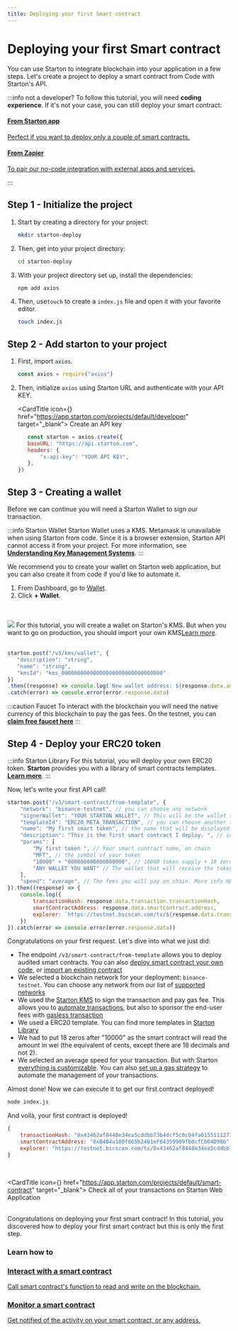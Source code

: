 ```yaml
---
title: Deploying your first Smart contract
---
```



# Deploying your first Smart contract

You can use Starton to integrate blockchain into your application in a few steps. Let's create a project to deploy a smart contract from Code with Starton's API.


:::info not a developer? 
To follow this tutorial, you will need **coding experience**. If it's not your case, you can still deploy your smart contract:


<div class="row-is-multilineGS">
    <div class="col col-2 cardsGS">
        <a class="button-card button-card--vertical" href="https://www.youtube.com/watch?v=x5h-COA8B3Q">
            <h4>From Starton app</h4>
            <div class="button-card__inner">
                <p color="white">Perfect if you want to deploy only a couple of smart contracts.</p>
            </div>
        </a>
    </div>
    <div class="col col-2 cardsGS">
        <a class="button-card button-card--vertical" href="https://www.youtube.com/watch?v=i38ndAVGNb0">
            <h4>From Zapier</h4>
            <div class="button-card__inner">
                <p color="white">To pair our no-code integration with external apps and services. </p>
            </div>
        </a>
    </div>
</div>

:::


## Step 1 - Initialize the project

1. Start by creating a directory for your project:

    ```bash
    mkdir starton-deploy
    ```
1. Then, get into your project directory:

    ```bash
    cd starton-deploy
    ```
1. With your project directory set up, install the dependencies:

    ```bash
    npm add axios
    ```

1. Then, use`touch` to create a `index.js` file and open it with your favorite editor.

    ```bash
    touch index.js
    ```

## Step 2 - Add starton to your project

1. First, import `axios`. 

   ```jsx showLineNumbers
   const axios = require("axios")
   ```

1. Then, initialize `axios` using Starton URL and authenticate with your API KEY.

   <CardTitle icon={<Starton fill='primary' />} href="https://app.starton.com/projects/default/developer" target="_blank">
   Create an API key
   </CardTitle>
   <br/>

   ```jsx showLineNumbers
      const starton = axios.create({
      baseURL: "https://api.starton.com",
      headers: {
          "x-api-key": "YOUR API KEY",
      },
   })
   ```

## Step 3 - Creating a wallet

Before we can continue you will need a Starton Wallet to sign our transaction.

:::info Starton Wallet 
Starton Wallet uses a KMS. Metamask is unavailable when using Starton from code. Since it is a browser extension, Starton API cannot access it from your project.
For more information, see **[Understanding Key Management Systems](/docs/Wallet/understanding-key-management-systems)**.
:::

We recommend you to create your wallet on Starton web application, but you can also create it from code if you'd like to automate it.

<Tabs>
    <TabItem value="dashboard" label="From Dashboard">
        <div><ol>
               <li>From Dashboard, go to <a href="https://app.starton.com/projects/default/wallet">Wallet</a>.</li>
               <li>Click <b>+ Wallet</b>.</li>
            </ol>
   <br/><br/></div>
        <img src={walletPage}  />
    </TabItem>
    <TabItem value="code" label="From Code">
    For this tutorial, you will create a wallet on Starton's KMS. But when you want to go on production, you should import your own KMS<a href="https://docs.starton.com/docs/Wallet/connecting-aws-kms">Learn more</a>.
   <br/><br/>

   ```jsx showLineNumbers 
   starton.post("/v3/kms/wallet", { 
      "description": "string", 
      "name": "string", 
      "kmsId": "kms_00000000000000000000000000000000" 
   }) 
   .then((response) => console.log(`New wallet address: ${response.data.address}`) 
   .catch(error) => console.error(error.response.data) 
   ```

</TabItem>
</Tabs>

:::caution Faucet
To interact with the blockchain you will need the native currency of this blockchain to pay the gas fees. On the testnet, you can **[claim free faucet here](https://medium.com/@CroutonDigital/crypto-testnet-faucet-list-d5d0bacec341)**
:::


## Step 4 - Deploy your ERC20 token

:::info Starton Library
For this tutorial, you will deploy your own ERC20 token. **Starton** provides you with a library of smart contracts templates. **[Learn more](/docs/Smart-contract/understanding-smart-contracts)**. 
:::

Now, let's write your first API call!

```jsx showLineNumbers
starton.post("/v3/smart-contract/from-template", {
    "network": "binance-testnet", // you can choose any network
    "signerWallet": "YOUR STARTON WALLET", // This will be the wallet that pay the fee. Must be on starton, cannot be a Metamask wallet 
    "templateId": "ERC20_META_TRANSACTION", // you can choose another template
    "name": "My first smart token", // the name that will be displayed on the dashboard, not on chain
    "description": "This is the first smart contract I deploy. ", // same, dashboard description and optional
    "params": [
        "My first token ", // Your smart contract name, on chain
        "MFT", // the symbol of your token
        "10000" + "000000000000000000", // 10000 token supply + 18 zero.
        "ANY WALLET YOU WANT" // The wallet that will receive the token supply, can be a starton wallet or metamask
    ],
    "speed": "average", // The fees you will pay on chain. More info HERE
}).then((response) => {
    console.log({
        transactionHash: response.data.transaction.transactionHash,
        smartContractAddress: response.data.smartContract.address,
        explorer: `https://testnet.bscscan.com/tx/${response.data.transaction.transactionHash}`
    })
}).catch(error => console.error(error.response.data))
```
Congratulations on your first request. Let's dive into what we just did:  
- The endpoint `/v3/smart-contract/from-template` allows you to deploy audited smart contracts. You can also [deploy smart contract your own code](/docs/Smart-contract/deploying-from-bytecode), or [import an existing contract](/docs/Smart-contract/importing-smart-contract)
- We selected a blockchain network for your deployment: `binance-testnet`. You can choose any network from our list of [supported networks](/docs/overview#supported-networks-and-service-availability)
- We used the [Starton KMS](/docs/Wallet/understanding-key-management-systems) to sign the transaction and pay gas fee. This allows you to [automate transactions](/blog/blockchain-transaction-lifecycle), but also to sponsor the end-user fees with [gasless transaction](/docs/Tutorials/metatransaction)
- We used a ERC20 template. You can find more templates in [Starton Library](/docs/Smart-contract/understanding-smart-contracts)
- We had to put 18 zeros after "10000" as the smart contract will read the amount in wei (the equivalent of cents, except there are 18 decimals and not 2).
- We selected an average speed for your transaction. But with Starton [everything is customizable](/docs/Transactions/understanding-gas#gas-speed). You can also [set up a gas strategy](/docs/Transactions/stuck-transaction-replacement) to automate the management of your transactions. 

Almost done! Now we can execute it to get our first contract deployed!
   ```bash
   node index.js
   ```
And voilà, your first contract is deployed!
```jsx showLineNumbers
{
    transactionHash: "0x43462af8448e34ea5cddbb73b4dcf5c0c04fa6155111273a1573ec6c4c9a59e8",
    smartContractAddress: "0xB4B4a180f065b2461eF64359909fb0cfCb04D986",
    explorer: "https://testnet.bscscan.com/tx/0x43462af8448e34ea5cddbb73b4dcf5c0c04fa6155111273a1573ec6c4c9a59e8"
}
```
<br/>

<CardTitle icon={<Starton fill='primary' />} href="https://app.starton.com/projects/default/smart-contract" target="_blank">
 Check all of your transactions on Starton Web Application
</CardTitle>
<br/><br/>

Congratulations on deploying your first smart contract! 
In this tutorial, you discovered how to deploy your first smart contract but this is only the first step. 


### Learn how to 
<div class="row-is-multilineGS">
    <div class="col col-2 cardsGS">
        <a class="button-card button-card--vertical" href="/docs/Smart-contract/interacting-with-a-smart-contract">
            <h3>Interact with a smart contract</h3>
            <div class="button-card__inner">
                <p color="white">Call smart contract's function to read and write on the blockchain. </p>
            </div>
        </a>
    </div>
    <div class="col col-2 cardsGS">
        <a class="button-card button-card--vertical" href="/docs/Tutorials/monitoring-blockchain-activity">
            <h3>Monitor a smart contract</h3>
            <div class="button-card__inner">
                <p color="white">Get notified of the activity on your smart contract, or any address. </p>
            </div>
        </a>
    </div>
</div>
